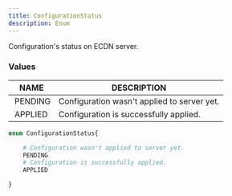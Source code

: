 ```yaml
---
title: ConfigurationStatus
description: Enum
---
```


Configuration's status on ECDN server.

### Values

| NAME | DESCRIPTION |
| - | - |
| PENDING | Configuration wasn't applied to server yet. |
| APPLIED | Configuration is successfully applied. |
	
```graphql
enum ConfigurationStatus{

	# Configuration wasn't applied to server yet.
	PENDING
	# Configuration is successfully applied.
	APPLIED

}
```

